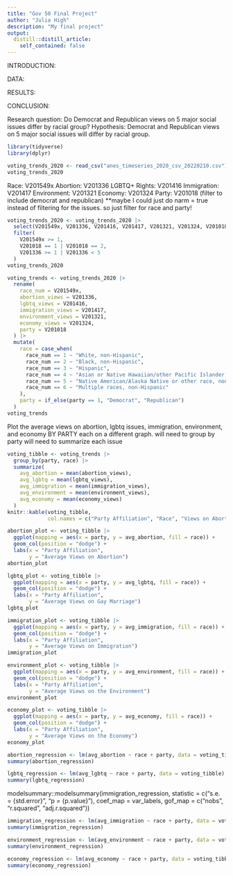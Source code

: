 ```yaml
---
title: "Gov 50 Final Project"
author: "Julia High"
description: "My final project"
output:
  distill::distill_article:
    self_contained: false
---
```


INTRODUCTION: 

DATA: 

RESULTS: 

CONCLUSION: 


Research question: Do Democrat and Republican views on 5 major social issues differ by racial group?
Hypothesis: Democrat and Republican views on 5 major social issues will differ by racial group.


```r
library(tidyverse)
library(dplyr)
```

```r
voting_trends_2020 <- read_csv("anes_timeseries_2020_csv_20220210.csv")
voting_trends_2020
```

Race: V201549x
Abortion: V201336
LGBTQ+ Rights: V201416
Immigration: V201417
Environment: V201321
Economy: V201324
Party: V201018 (filter to include democrat and republican)
**maybe I could just do narm = true instead of filtering for the issues. so just filter for race and party!

```r
voting_trends_2020 <- voting_trends_2020 |>
  select(V201549x, V201336, V201416, V201417, V201321, V201324, V201018) |>
  filter(
    V201549x >= 1,
    V201018 == 1 | V201018 == 2,
    V201336 >= 1 | V201336 < 5
  )
voting_trends_2020
```
```r
voting_trends <- voting_trends_2020 |>
  rename(
    race_num = V201549x,
    abortion_views = V201336,
    lgbtq_views = V201416,
    immigration_views = V201417,
    environment_views = V201321,
    economy_views = V201324,
    party = V201018
  ) |>
  mutate(
    race = case_when(
      race_num == 1 ~ "White, non-Hispanic",
      race_num == 2 ~ "Black, non-Hispanic",
      race_num == 3 ~ "Hispanic",
      race_num == 4 ~ "Asian or Native Hawaiian/other Pacific Islander, non-Hispanic",
      race_num == 5 ~ "Native American/Alaska Native or other race, non-Hispanic",
      race_num == 6 ~ "Multiple races, non-Hispanic"
    ),
    party = if_else(party == 1, "Democrat", "Republican")
  )
voting_trends
```

Plot the average views on abortion, lgbtq issues, immigration, environment, and economy BY PARTY each on a different graph.
will need to group by party
will need to summarize each issue

```r
voting_tibble <- voting_trends |>
  group_by(party, race) |>
  summarize(
    avg_abortion = mean(abortion_views),
    avg_lgbtq = mean(lgbtq_views),
    avg_immigration = mean(immigration_views),
    avg_environment = mean(environment_views),
    avg_economy = mean(economy_views)
  )
knitr::kable(voting_tibble,
             col.names = c("Party Affiliation", "Race", "Views on Abortion", "Views on Gay Marriage", "Views on Immigration", "Views on the Environment", "Views on the Economy"))
```


```r
abortion_plot <- voting_tibble |>
  ggplot(mapping = aes(x = party, y = avg_abortion, fill = race)) +
  geom_col(position = "dodge") +
  labs(x = "Party Affiliation",
       y = "Average Views on Abortion")
abortion_plot
```

```r
lgbtq_plot <- voting_tibble |>
  ggplot(mapping = aes(x = party, y = avg_lgbtq, fill = race)) +
  geom_col(position = "dodge") +
  labs(x = "Party Affiliation",
       y = "Average Views on Gay Marriage")
lgbtq_plot
```

```r
immigration_plot <- voting_tibble |>
  ggplot(mapping = aes(x = party, y = avg_immigration, fill = race)) +
  geom_col(position = "dodge") +
  labs(x = "Party Affiliation",
       y = "Average Views on Immigration")
immigration_plot
```

```r
environment_plot <- voting_tibble |>
  ggplot(mapping = aes(x = party, y = avg_environment, fill = race)) +
  geom_col(position = "dodge") +
  labs(x = "Party Affiliation",
       y = "Average Views on the Environment")
environment_plot
```


```r
economy_plot <- voting_tibble |>
  ggplot(mapping = aes(x = party, y = avg_economy, fill = race)) +
  geom_col(position = "dodge") +
  labs(x = "Party Affiliation",
       y = "Average Views on the Economy")
economy_plot
```

```r
abortion_regression <- lm(avg_abortion ~ race + party, data = voting_tibble)
summary(abortion_regression)
```
```r
lgbtq_regression <- lm(avg_lgbtq ~ race + party, data = voting_tibble)
summary(lgbtq_regression)
```

modelsummary::modelsummary(immigration_regression,
statistic = c("s.e. = {std.error}",
"p = {p.value}"),
coef_map = var_labels,
gof_map = c("nobs", "r.squared", "adj.r.squared"))

```r
immigration_regression <- lm(avg_immigration ~ race + party, data = voting_tibble)
summary(immigration_regression)
```

```r
environment_regression <- lm(avg_environment ~ race + party, data = voting_tibble)
summary(environment_regression)
```

```r
economy_regression <- lm(avg_economy ~ race + party, data = voting_tibble)
summary(economy_regression)
```


















